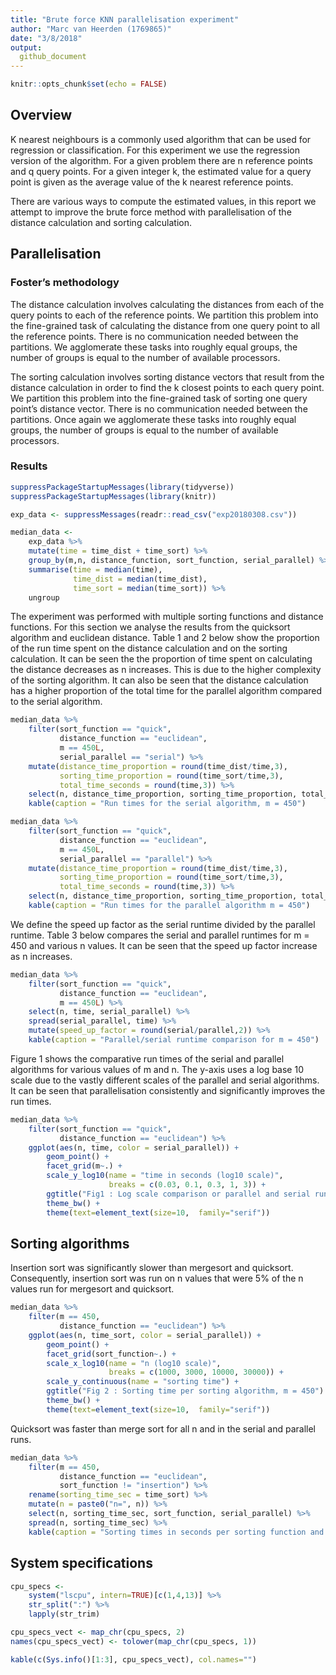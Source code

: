 ```yaml
---
title: "Brute force KNN parallelisation experiment"
author: "Marc van Heerden (1769865)"
date: "3/8/2018"
output:
  github_document
---
```


```r
knitr::opts_chunk$set(echo = FALSE)
```

## Overview

K nearest neighbours is a commonly used algorithm that can be used for regression or classification. For this experiment we use the regression version of the algorithm. For a given problem there are n reference points and q query points. For a given integer k, the estimated value for a query point is given as the average value of the k nearest reference points.

There are various ways to compute the estimated values, in this report we attempt to improve the brute force method with parallelisation of the distance calculation and sorting calculation. 

## Parallelisation

### Foster's methodology

The distance calculation involves calculating the distances from each of the query points to each of the reference points. We partition this problem into the fine-grained task of calculating the distance from one query point to all the reference points. There is no communication needed between the partitions. We agglomerate these tasks into roughly equal groups, the number of groups is equal to the number of available processors. 

The sorting calculation involves sorting distance vectors that result from the distance calculation in order to find the k closest points to each query point. We partition this problem into the fine-grained task of sorting one query point's distance vector. There is no communication needed between the partitions. Once again we agglomerate these tasks into roughly equal groups, the number of groups is equal to the number of available processors.


### Results

```r
suppressPackageStartupMessages(library(tidyverse))
suppressPackageStartupMessages(library(knitr))

exp_data <- suppressMessages(readr::read_csv("exp20180308.csv"))

median_data <- 
    exp_data %>%
    mutate(time = time_dist + time_sort) %>%
    group_by(m,n, distance_function, sort_function, serial_parallel) %>%
    summarise(time = median(time),
              time_dist = median(time_dist),
              time_sort = median(time_sort)) %>%
    ungroup
```

The experiment was performed with multiple sorting functions and distance functions. For this section we analyse the results from the quicksort algorithm and euclidean distance. Table 1 and 2 below show the proportion of the run time spent on the distance calculation and on the sorting calculation. It can be seen the the proportion of time spent on calculating the distance decreases as n increases. This is due to the higher complexity of the sorting algorithm. It can also be seen that the distance calculation has a higher proportion of the total time for the parallel algorithm compared to the serial algorithm.


```r

median_data %>%
    filter(sort_function == "quick",
           distance_function == "euclidean",
           m == 450L,
           serial_parallel == "serial") %>%
    mutate(distance_time_proportion = round(time_dist/time,3),
           sorting_time_proportion = round(time_sort/time,3),
           total_time_seconds = round(time,3)) %>%
    select(n, distance_time_proportion, sorting_time_proportion, total_time_seconds) %>%
    kable(caption = "Run times for the serial algorithm, m = 450")

median_data %>%
    filter(sort_function == "quick",
           distance_function == "euclidean",
           m == 450L,
           serial_parallel == "parallel") %>%
    mutate(distance_time_proportion = round(time_dist/time,3),
           sorting_time_proportion = round(time_sort/time,3),
           total_time_seconds = round(time,3)) %>%
    select(n, distance_time_proportion, sorting_time_proportion, total_time_seconds) %>%
    kable(caption = "Run times for the parallel algorithm m = 450")


```

We define the speed up factor as the serial runtime divided by the parallel runtime. Table 3 below compares the serial and parallel runtimes for m = 450 and various n values. It can be seen that the speed up factor increase as n increases.
```r

median_data %>%
    filter(sort_function == "quick",
           distance_function == "euclidean",
           m == 450L) %>%
    select(n, time, serial_parallel) %>%
    spread(serial_parallel, time) %>%
    mutate(speed_up_factor = round(serial/parallel,2)) %>%
    kable(caption = "Parallel/serial runtime comparison for m = 450")


```

Figure 1 shows the comparative run times of the serial and parallel algorithms for various values of m and n. The y-axis uses a log base 10 scale due to the vastly different scales of the parallel and serial algorithms. It can be seen that parallelisation consistently and significantly improves the run times.
```r

median_data %>%
    filter(sort_function == "quick",
           distance_function == "euclidean") %>%
    ggplot(aes(n, time, color = serial_parallel)) +
        geom_point() +
        facet_grid(m~.) +
        scale_y_log10(name = "time in seconds (log10 scale)", 
                      breaks = c(0.03, 0.1, 0.3, 1, 3)) + 
        ggtitle("Fig1 : Log scale comparison or parallel and serial runtimes") + 
        theme_bw() + 
        theme(text=element_text(size=10,  family="serif"))

```

## Sorting algorithms

Insertion sort was significantly slower than mergesort and quicksort. Consequently, insertion sort was run on n values that were 5% of the n values run for mergesort and quicksort.

```r

median_data %>%
    filter(m == 450,
           distance_function == "euclidean") %>%
    ggplot(aes(n, time_sort, color = serial_parallel)) +
        geom_point() + 
        facet_grid(sort_function~.) +
        scale_x_log10(name = "n (log10 scale)",
                      breaks = c(1000, 3000, 10000, 30000)) +
        scale_y_continuous(name = "sorting time") +
        ggtitle("Fig 2 : Sorting time per sorting algorithm, m = 450") + 
        theme_bw() + 
        theme(text=element_text(size=10,  family="serif"))

```


Quicksort was faster than merge sort for all n and in the serial and parallel runs.


```r

median_data %>%
    filter(m == 450,
           distance_function == "euclidean",
           sort_function != "insertion") %>%
    rename(sorting_time_sec = time_sort) %>%
    mutate(n = paste0("n=", n)) %>%
    select(n, sorting_time_sec, sort_function, serial_parallel) %>% 
    spread(n, sorting_time_sec) %>%
    kable(caption = "Sorting times in seconds per sorting function and serial/parallel. m = 450")

```

## System specifications

```r
cpu_specs <- 
    system("lscpu", intern=TRUE)[c(1,4,13)] %>%
    str_split(":") %>%
    lapply(str_trim)

cpu_specs_vect <- map_chr(cpu_specs, 2)
names(cpu_specs_vect) <- tolower(map_chr(cpu_specs, 1))

kable(c(Sys.info()[1:3], cpu_specs_vect), col.names="")

```

